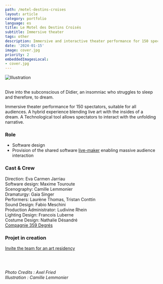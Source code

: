 ```yaml
---
path: /motel-destins-croises
layout: article
category: portfolio
language: es
title: Le Motel des Destins Croisés
subtitle: Immersive theater
tags: other
description: Immersive and interactive theater performance for 150 spectators experiencing the insides of a dream
date: '2024-01-15'
image: cover.jpg
priority: 2
embeddedImagesLocal:
- cover.jpg
---
```



![Illustration](./illustration.webp)
<br/>
<br/>

Dive into the subconscious of Didier, an insomniac who struggles to sleep and therefore, to dream.  

Immersive theater performance for 150 spectators, suitable for all audiences. A hybrid experience blending live art with the insides of a dream. A Technological tool allows spectators to interact with the unfolding narrative.


### Role

* Software design
* Provision of the shared software [live-maker](/live-maker) enabling massive audience interaction



### Cast & Crew
Direction: Eva Carmen Jarriau  
Software design: Maxime Touroute  
Scenography: Camille Lemmonier  
Dramaturgy: Gaia Singer  
Performers: Laurène Thomas, Tristan Conttin  
Sound Design: Fabio Meschini  
Production Administrator: Ludivine Rhein  
Lighting Design: Francois Luberne  
Costume Design: Nathalie Désandré  
[Compagnie 359 Degrés](https://www.359degres.com/)  


### Projet in creation
[Invite the team for an art residency](mailto:contact@359degres.com)

<br/>
<br/>
  
_Photo Credits : Axel Fried  
Illustration : Camille Lemmonier_